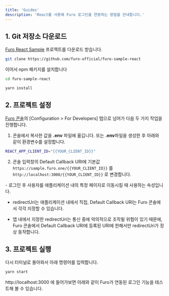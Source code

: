 ```yaml
---
title: 'Guides'
description: 'React를 사용해 Furo 로그인을 연동하는 방법을 안내합니다.'
---
```


## 1. Git 저장소 다운로드

[Furo React Sample](https://github.com/furo-official/furo-sample-react) 프로젝트를 다운로드 받습니다.

```bash
git clone https://github.com/furo-official/furo-sample-react
```

이어서 npm 패키지를 설치합니다

```bash
cd furo-sample-react

yarn install
```

## 2. 프로젝트 설정

[Furo 콘솔](https://console.furo.one)의 [Configuration > For Developers] 탭으로 넘어가 다음 두 가지 작업을 진행합니다.

1. 콘솔에서 복사한 값을 **.env** 파일에 옮깁니다. 또는 **.env**파일을 생성한 후 아래와 같이 환경변수를 설정합니다.

```bash
REACT_APP_CLIENT_ID="{{YOUR_CLIENT_ID}}"
```

2. 콘솔 입력창의 Default Callback URI에 기본값 `https://sample.furo.one/{{YOUR_CLIENT_ID}}` 를 `http://localhost:3000/{{YOUR_CLIENT_ID}}` 로 변경합니다.

<Accordion title="redirectUri 와 callbackUri">
- 로그인 후 사용자를 애플리케이션 내의 특정 페이지로 이동시킬 때 사용하는 속성입니다.

- redirectUri는 애플리케이션 내에서 직접, Default Callback URI는 Furo 콘솔에서 각각 지정할 수 있습니다.

- 앱 내에서 지정한 redirectUri는 통신 중에 악의적으로 조작될 위험이 있기 때문에, Furo 콘솔에서 Default Callback URI에 등록된 URI에 한해서만 redirectUri가 정상 동작합니다.

</Accordion>

## 3. 프로젝트 실행

다시 터미널로 돌아와서 아래 명령어를 입력합니다.

```bash
yarn start
```

http://localhost:3000 에 들어가보면 아래와 같이 Furo가 연동된 로그인 기능을 테스트해 볼 수 있습니다.
